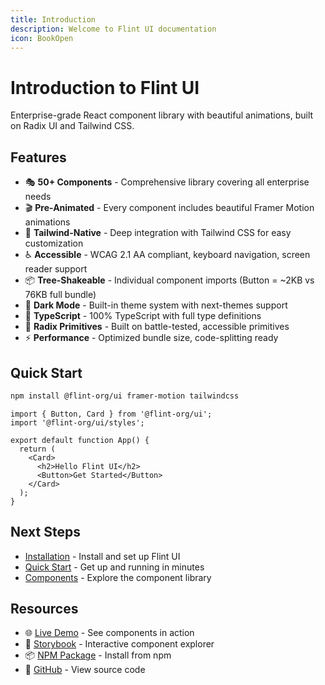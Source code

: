 ```yaml
---
title: Introduction
description: Welcome to Flint UI documentation
icon: BookOpen
---
```


# Introduction to Flint UI

Enterprise-grade React component library with beautiful animations, built on Radix UI and Tailwind CSS.

## Features

- 🎭 **50+ Components** - Comprehensive library covering all enterprise needs
- 🎬 **Pre-Animated** - Every component includes beautiful Framer Motion animations
- 🎨 **Tailwind-Native** - Deep integration with Tailwind CSS for easy customization
- ♿ **Accessible** - WCAG 2.1 AA compliant, keyboard navigation, screen reader support
- 📦 **Tree-Shakeable** - Individual component imports (Button = ~2KB vs 76KB full bundle)
- 🌙 **Dark Mode** - Built-in theme system with next-themes support
- 📘 **TypeScript** - 100% TypeScript with full type definitions
- 🔧 **Radix Primitives** - Built on battle-tested, accessible primitives
- ⚡ **Performance** - Optimized bundle size, code-splitting ready

## Quick Start

```bash
npm install @flint-org/ui framer-motion tailwindcss
```

```tsx
import { Button, Card } from '@flint-org/ui';
import '@flint-org/ui/styles';

export default function App() {
  return (
    <Card>
      <h2>Hello Flint UI</h2>
      <Button>Get Started</Button>
    </Card>
  );
}
```

## Next Steps

- [Installation](/docs/getting-started/installation) - Install and set up Flint UI
- [Quick Start](/docs/getting-started/quick-start) - Get up and running in minutes
- [Components](/docs/components) - Explore the component library

## Resources

- 🌐 [Live Demo](https://flint-three.vercel.app) - See components in action
- 📖 [Storybook](https://flint-organization.github.io/flint-ui) - Interactive component explorer
- 📦 [NPM Package](https://www.npmjs.com/package/@flint-org/ui) - Install from npm
- 🐙 [GitHub](https://github.com/flint-organization/flint-ui) - View source code
